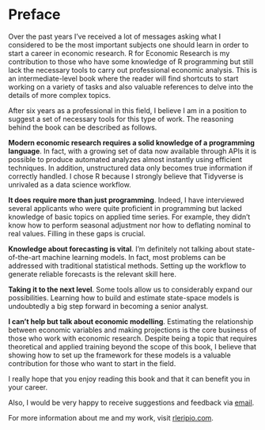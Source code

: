 # Preface {.unnumbered}

Over the past years I've received a lot of messages asking what I considered to be the most important subjects one should learn in order to start a career in economic research. R for Economic Research is my contribution to those who have some knowledge of R programming but still lack the necessary tools to carry out professional economic analysis. This is an intermediate-level book where the reader will find shortcuts to start working on a variety of tasks and also valuable references to delve into the details of more complex topics.

After six years as a professional in this field, I believe I am in a position to suggest a set of necessary tools for this type of work. The reasoning behind the book can be described as follows.

**Modern economic research requires a solid knowledge of a programming language**. In fact, with a growing set of data now available through APIs it is possible to produce automated analyzes almost instantly using efficient techniques. In addition, unstructured data only becomes true information if correctly handled. I chose R because I strongly believe that Tidyverse is unrivaled as a data science workflow.

**It does require more than just programming**. Indeed, I have interviewed several applicants who were quite proficient in programming but lacked knowledge of basic topics on applied time series. For example, they didn't know how to perform seasonal adjustment nor how to deflating nominal to real values. Filling in these gaps is crucial.

**Knowledge about forecasting is vital**. I'm definitely not talking about state-of-the-art machine learning models. In fact, most problems can be addressed with traditional statistical methods. Setting up the workflow to generate reliable forecasts is the relevant skill here.

**Taking it to the next level**. Some tools allow us to considerably expand our possibilities. Learning how to build and estimate state-space models is undoubtedly a big step forward in becoming a senior analyst.

**I can't help but talk about economic modelling**. Estimating the relationship between economic variables and making projections is the core business of those who work with economic research. Despite being a topic that requires theoretical and applied training beyond the scope of this book, I believe that showing how to set up the framework for these models is a valuable contribution for those who want to start in the field.

I really hope that you enjoy reading this book and that it can benefit you in your career.

Also, I would be very happy to receive suggestions and feedback via [email](mailto:leripiorenato@gmail.com).

For more information about me and my work, visit [rleripio.com](www.rleripio.com).
